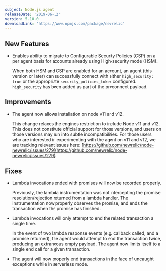 ```yaml
---
subject: Node.js agent
releaseDate: '2019-06-12'
version: 5.10.0
downloadLink: 'https://www.npmjs.com/package/newrelic'
---
```


## New Features

* Enables ability to migrate to Configurable Security Policies (CSP) on a per agent basis for accounts already using High-security mode (HSM).

  When both HSM and CSP are enabled for an account, an agent (this version or later) can successfully connect with either `high_security: true` or the appropriate `security_policies_token` configured. `high_security` has been added as part of the preconnect payload.

## Improvements

* The agent now allows installation on node v11 and v12.

  This change relaxes the engines restriction to include Node v11 and v12. This does not constitute official support for those versions, and users on those versions may run into subtle incompatibilities. For those users who are interested in experimenting with the agent on v11 and v12, we are tracking relevant issues here: [https://github.com/newrelic/node-newrelic/issues/279](https://github.com/newrelic/node-newrelic/issues/279).

## Fixes

* Lambda invocations ended with promises will now be recorded properly.

  Previously, the lambda instrumentation was not intercepting the promise resolution/rejection returned from a lambda handler. The instrumentation now properly observes the promise, and ends the transaction when the promise has finished.
* Lambda invocations will only attempt to end the related transaction a single time.

  In the event of two lambda response events (e.g. callback called, and a promise returned), the agent would attempt to end the transaction twice, producing an extraneous empty payload. The agent now limits itself to a single end call for a given transaction.
* The agent will now properly end transactions in the face of uncaught exceptions while in serverless mode.
